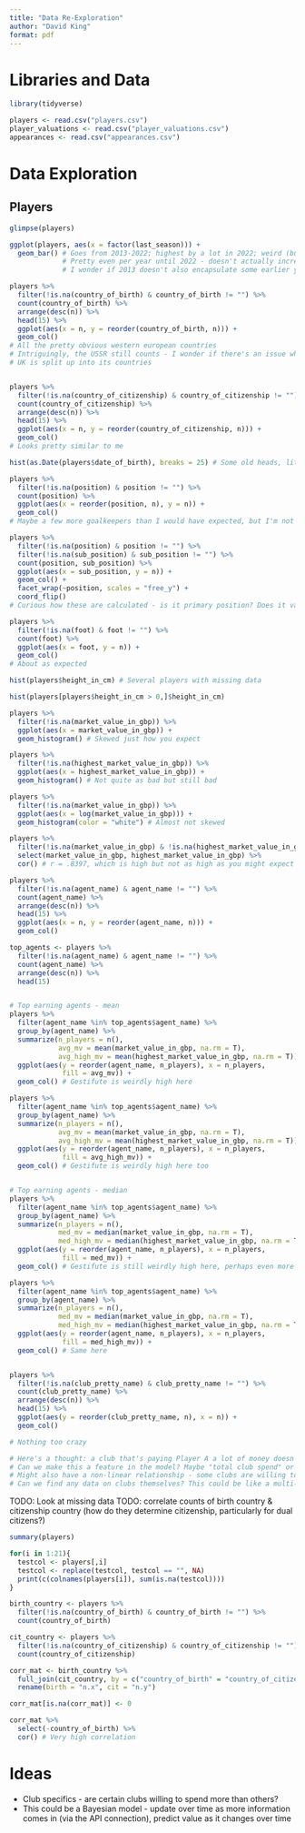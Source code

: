 ```yaml
---
title: "Data Re-Exploration"
author: "David King"
format: pdf
---
```


# Libraries and Data

```r
library(tidyverse)
```


```r
players <- read.csv("players.csv")
player_valuations <- read.csv("player_valuations.csv")
appearances <- read.csv("appearances.csv")
```


# Data Exploration

## Players

```r
glimpse(players)

ggplot(players, aes(x = factor(last_season))) +
  geom_bar() # Goes from 2013-2022; highest by a lot in 2022; weird (but understandable) break in 2020
             # Pretty even per year until 2022 - doesn't actually increase that much over time
             # I wonder if 2013 doesn't also encapsulate some earlier years? Need to cross-ref with the actual data source

players %>%
  filter(!is.na(country_of_birth) & country_of_birth != "") %>% 
  count(country_of_birth) %>% 
  arrange(desc(n)) %>% 
  head(15) %>% 
  ggplot(aes(x = n, y = reorder(country_of_birth, n))) +
  geom_col()
# All the pretty obvious western european countries
# Intriguingly, the USSR still counts - I wonder if there's an issue where the older players in this dataset were born during the USSR and the later weren't
# UK is split up into its countries


players %>%
  filter(!is.na(country_of_citizenship) & country_of_citizenship != "") %>% 
  count(country_of_citizenship) %>% 
  arrange(desc(n)) %>% 
  head(15) %>% 
  ggplot(aes(x = n, y = reorder(country_of_citizenship, n))) +
  geom_col()
# Looks pretty similar to me

hist(as.Date(players$date_of_birth), breaks = 25) # Some old heads, little left-skewed

players %>% 
  filter(!is.na(position) & position != "") %>% 
  count(position) %>% 
  ggplot(aes(x = reorder(position, n), y = n)) +
  geom_col()
# Maybe a few more goalkeepers than I would have expected, but I'm not a soccer expert

players %>% 
  filter(!is.na(position) & position != "") %>% 
  filter(!is.na(sub_position) & sub_position != "") %>% 
  count(position, sub_position) %>% 
  ggplot(aes(x = sub_position, y = n)) +
  geom_col() +
  facet_wrap(~position, scales = "free_y") +
  coord_flip()
# Curious how these are calculated - is it primary position? Does it vary by season?

players %>% 
  filter(!is.na(foot) & foot != "") %>% 
  count(foot) %>% 
  ggplot(aes(x = foot, y = n)) +
  geom_col()
# About as expected

hist(players$height_in_cm) # Several players with missing data

hist(players[players$height_in_cm > 0,]$height_in_cm)

players %>% 
  filter(!is.na(market_value_in_gbp)) %>% 
  ggplot(aes(x = market_value_in_gbp)) +
  geom_histogram() # Skewed just how you expect

players %>% 
  filter(!is.na(highest_market_value_in_gbp)) %>% 
  ggplot(aes(x = highest_market_value_in_gbp)) +
  geom_histogram() # Not quite as bad but still bad

players %>% 
  filter(!is.na(market_value_in_gbp)) %>% 
  ggplot(aes(x = log(market_value_in_gbp))) +
  geom_histogram(color = "white") # Almost not skewed

players %>% 
  filter(!is.na(market_value_in_gbp) & !is.na(highest_market_value_in_gbp)) %>% 
  select(market_value_in_gbp, highest_market_value_in_gbp) %>% 
  cor() # r = .8397, which is high but not as high as you might expect

players %>% 
  filter(!is.na(agent_name) & agent_name != "") %>% 
  count(agent_name) %>% 
  arrange(desc(n)) %>% 
  head(15) %>% 
  ggplot(aes(x = n, y = reorder(agent_name, n))) +
  geom_col()

top_agents <- players %>% 
  filter(!is.na(agent_name) & agent_name != "") %>% 
  count(agent_name) %>% 
  arrange(desc(n)) %>% 
  head(15)


# Top earning agents - mean
players %>% 
  filter(agent_name %in% top_agents$agent_name) %>% 
  group_by(agent_name) %>% 
  summarize(n_players = n(),
            avg_mv = mean(market_value_in_gbp, na.rm = T),
            avg_high_mv = mean(highest_market_value_in_gbp, na.rm = T)) %>% 
  ggplot(aes(y = reorder(agent_name, n_players), x = n_players,
             fill = avg_mv)) +
  geom_col() # Gestifute is weirdly high here

players %>% 
  filter(agent_name %in% top_agents$agent_name) %>% 
  group_by(agent_name) %>% 
  summarize(n_players = n(),
            avg_mv = mean(market_value_in_gbp, na.rm = T),
            avg_high_mv = mean(highest_market_value_in_gbp, na.rm = T)) %>% 
  ggplot(aes(y = reorder(agent_name, n_players), x = n_players,
             fill = avg_high_mv)) +
  geom_col() # Gestifute is weirdly high here too


# Top earning agents - median
players %>% 
  filter(agent_name %in% top_agents$agent_name) %>% 
  group_by(agent_name) %>% 
  summarize(n_players = n(),
            med_mv = median(market_value_in_gbp, na.rm = T),
            med_high_mv = median(highest_market_value_in_gbp, na.rm = T)) %>% 
  ggplot(aes(y = reorder(agent_name, n_players), x = n_players,
             fill = med_mv)) +
  geom_col() # Gestifute is still weirdly high here, perhaps even more so

players %>% 
  filter(agent_name %in% top_agents$agent_name) %>% 
  group_by(agent_name) %>% 
  summarize(n_players = n(),
            med_mv = median(market_value_in_gbp, na.rm = T),
            med_high_mv = median(highest_market_value_in_gbp, na.rm = T)) %>% 
  ggplot(aes(y = reorder(agent_name, n_players), x = n_players,
             fill = med_high_mv)) +
  geom_col() # Same here


players %>% 
  filter(!is.na(club_pretty_name) & club_pretty_name != "") %>% 
  count(club_pretty_name) %>% 
  arrange(desc(n)) %>% 
  head(15) %>% 
  ggplot(aes(y = reorder(club_pretty_name, n), x = n)) +
  geom_col()

# Nothing too crazy

# Here's a thought: a club that's paying Player A a lot of money doesn't want to pay Player B as much
# Can we make this a feature in the model? Maybe "total club spend" or something?
# Might also have a non-linear relationship - some clubs are willing to just shell it out, others are not
# Can we find any data on clubs themselves? This could be like a multi-level modeling jaunt
```

TODO: Look at missing data
TODO: correlate counts of birth country & citizenship country (how do they determine citizenship, particularly for dual citizens?)

```r
summary(players)

for(i in 1:21){
  testcol <- players[,i]
  testcol <- replace(testcol, testcol == "", NA)
  print(c(colnames(players[i]), sum(is.na(testcol))))
}
```

```r
birth_country <- players %>% 
  filter(!is.na(country_of_birth) & country_of_birth != "") %>% 
  count(country_of_birth)

cit_country <- players %>% 
  filter(!is.na(country_of_citizenship) & country_of_citizenship != "") %>% 
  count(country_of_citizenship)

corr_mat <- birth_country %>% 
  full_join(cit_country, by = c("country_of_birth" = "country_of_citizenship")) %>% 
  rename(birth = "n.x", cit = "n.y")

corr_mat[is.na(corr_mat)] <- 0

corr_mat %>% 
  select(-country_of_birth) %>% 
  cor() # Very high correlation
```



# Ideas

- Club specifics - are certain clubs willing to spend more than others?
- This could be a Bayesian model - update over time as more information comes in (via the API connection), predict value as it changes over time